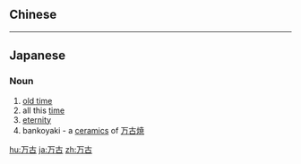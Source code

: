 {{also|萬古}}
==Chinese==
{{zh-see|萬古}}

----

==Japanese==
{{ja-kanjitab|ばん|こ|yomi=on}}

===Noun===
{{ja-noun|ばんこ}}

# [[old time]]
# all this [[time]]
# [[eternity]]
# bankoyaki - a [[ceramics]] of [[万古焼]]

[[hu:万古]]
[[ja:万古]]
[[zh:万古]]